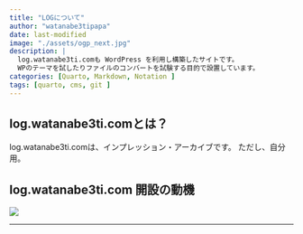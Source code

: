 ```yaml
---
title: "LOGについて"
author: "watanabe3tipapa"
date: last-modified
image: "./assets/ogp_next.jpg"
description: |
  log.watanabe3ti.comも WordPress を利用し構築したサイトです。
  WPのテーマを試したりファイルのコンバートを試験する目的で設置しています。
categories: [Quarto, Markdown, Notation ]
tags: [quarto, cms, git ]
---
```


## log.watanabe3ti.comとは？

log.watanabe3ti.comは、インプレッション・アーカイブです。 ただし、自分用。

## log.watanabe3ti.com 開設の動機

![](./assets/UC900.jpg)

------------------------------------------------------------------------